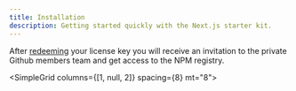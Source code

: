 ```yaml
---
title: Installation
description: Getting started quickly with the Next.js starter kit.
---
```


After [redeeming](/redeem) your license key you will receive an invitation to
the private Github members team and get access to the NPM registry.

<SimpleGrid columns={[1, null, 2]} spacing={8} mt="8">
  <QuickLink
    href="/docs/pro/nextjs-starter-kit/installation/clone-repository"
    title="Clone repository"
    description="Clone the Git repository."
    label="Get started"
  />

  <QuickLink
    href="/docs/pro/nextjs-starter-kit/installation/run-application"
    title="Run the application"
    description="How to run the application locally."
    label="Get started"
  />
</SimpleGrid>
